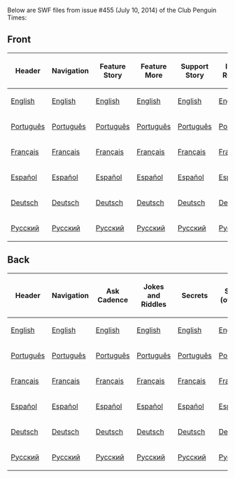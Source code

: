 Below are SWF files from issue #455 (July 10, 2014) of the Club Penguin Times:

==Front==
{|class="wikitable" border="1" style="margin: auto;"
!Header
!Navigation
!Feature Story
!Feature More
!Support Story
!Island Rumors
!News Flash
!Ask Cadence
!Dividers
|-
|[[Media:ENNews455HeaderFront.swf|English]]||[[Media:ENNews455NavigationFront.swf|English]]||[[Media:ENNews455FeatureStory.swf|English]]||[[Media:ENNews455FeatureMore.swf|English]]||[[Media:ENNews455SupportStory.swf|English]]||[[Media:ENNews455UpcomingEvents.swf|English]]||[[Media:ENNews455NewsFlash.swf|English]]||[[Media:ENNews455AskAuntArctic.swf|English]]||[[Media:ENNews455Dividers.swf|English]]
|-
|[[Media:PTNews455HeaderFront.swf|Português]]||[[Media:PTNews455NavigationFront.swf|Português]]||[[Media:PTNews455FeatureStory.swf|Português]]||[[Media:PTNews455FeatureMore.swf|Português]]||[[Media:PTNews455SupportStory.swf|Português]]||[[Media:PTNews455UpcomingEvents.swf|Português]]||[[Media:PTNews455NewsFlash.swf|Português]]||[[Media:PTNews455AskAuntArctic.swf|Português]]||[[Media:PTNews455Dividers.swf|Português]]
|-
|[[Media:FRNews455HeaderFront.swf|Français]]||[[Media:FRNews455NavigationFront.swf|Français]]||[[Media:FRNews455FeatureStory.swf|Français]]||[[Media:FRNews455FeatureMore.swf|Français]]||[[Media:FRNews455SupportStory.swf|Français]]||[[Media:FRNews455UpcomingEvents.swf|Français]]||[[Media:FRNews455NewsFlash.swf|Français]]||[[Media:FRNews455AskAuntArctic.swf|Français]]||[[Media:FRNews455Dividers.swf|Français]]
|-
|[[Media:ESNews455HeaderFront.swf|Español]]||[[Media:ESNews455NavigationFront.swf|Español]]||[[Media:ESNews455FeatureStory.swf|Español]]||[[Media:ESNews455FeatureMore.swf|Español]]||[[Media:ESNews455SupportStory.swf|Español]]||[[Media:ESNews455UpcomingEvents.swf|Español]]||[[Media:ESNews455NewsFlash.swf|Español]]||[[Media:ESNews455AskAuntArctic.swf|Español]]||[[Media:ESNews455Dividers.swf|Español]]
|-
|[[Media:DENews455HeaderFront.swf|Deutsch]]||[[Media:DENews455NavigationFront.swf|Deutsch]]||[[Media:DENews455FeatureStory.swf|Deutsch]]||[[Media:DENews455FeatureMore.swf|Deutsch]]||[[Media:DENews455SupportStory.swf|Deutsch]]||[[Media:DENews455UpcomingEvents.swf|Deutsch]]||[[Media:DENews455NewsFlash.swf|Deutsch]]||[[Media:DENews455AskAuntArctic.swf|Deutsch]]||[[Media:DENews455Dividers.swf|Deutsch]]
|-
|[[Media:RUNews455HeaderFront.swf|Русский]]||[[Media:RUNews455NavigationFront.swf|Русский]]||[[Media:RUNews455FeatureStory.swf|Русский]]||[[Media:RUNews455FeatureMore.swf|Русский]]||[[Media:RUNews455SupportStory.swf|Русский]]||[[Media:RUNews455UpcomingEvents.swf|Русский]]||[[Media:RUNews455NewsFlash.swf|Русский]]||[[Media:RUNews455AskAuntArctic.swf|Русский]]||[[Media:RUNews455Dividers.swf|Русский]]
|}

==Back==
{|class="wikitable" border="1" style="margin: auto;"
!Header
!Navigation
!Ask Cadence
!Jokes and Riddles
!Secrets
!Secret (overlay)
!Dividers
!Submit Your Content
|-
|[[Media:ENNews455HeaderBack.swf|English]]||[[Media:ENNews455NavigationBack.swf|English]]||[[Media:ENNews455AskAuntArcticBack.swf|English]]||[[Media:ENNews455JokesandRiddles.swf|English]]||[[Media:ENNews455Secrets.swf|English]]||[[Media:ENNews455SecretOverlay.swf|English]]||[[Media:ENNews455DividersBack.swf|English]]||[[Media:ENNews455SubmitYourContent.swf|English]]
|-
|[[Media:PTNews455HeaderBack.swf|Português]]||[[Media:PTNews455NavigationBack.swf|Português]]||[[Media:PTNews455AskAuntArcticBack.swf|Português]]||[[Media:PTNews455JokesandRiddles.swf|Português]]||[[Media:PTNews455Secrets.swf|Português]]||[[Media:PTNews455SecretOverlay.swf|Português]]||[[Media:PTNews455DividersBack.swf|Português]]||[[Media:PTNews455SubmitYourContent.swf|Português]]
|-
|[[Media:FRNews455HeaderBack.swf|Français]]||[[Media:FRNews455NavigationBack.swf|Français]]||[[Media:FRNews455AskAuntArcticBack.swf|Français]]||[[Media:FRNews455JokesandRiddles.swf|Français]]||[[Media:FRNews455Secrets.swf|Français]]||[[Media:FRNews455SecretOverlay.swf|Français]]||[[Media:FRNews455DividersBack.swf|Français]]||[[Media:FRNews455SubmitYourContent.swf|Français]]
|-
|[[Media:ESNews455HeaderBack.swf|Español]]||[[Media:ESNews455NavigationBack.swf|Español]]||[[Media:ESNews455AskAuntArcticBack.swf|Español]]||[[Media:ESNews455JokesandRiddles.swf|Español]]||[[Media:ESNews455Secrets.swf|Español]]||[[Media:ESNews455SecretOverlay.swf|Español]]||[[Media:ESNews455DividersBack.swf|Español]]||[[Media:ESNews455SubmitYourContent.swf|Español]]
|-
|[[Media:DENews455HeaderBack.swf|Deutsch]]||[[Media:DENews455NavigationBack.swf|Deutsch]]||[[Media:DENews455AskAuntArcticBack.swf|Deutsch]]||[[Media:DENews455JokesandRiddles.swf|Deutsch]]||[[Media:DENews455Secrets.swf|Deutsch]]||[[Media:DENews455SecretOverlay.swf|Deutsch]]||[[Media:DENews455DividersBack.swf|Deutsch]]||[[Media:DENews455SubmitYourContent.swf|Deutsch]]
|-
|[[Media:RUNews455HeaderBack.swf|Русский]]||[[Media:RUNews455NavigationBack.swf|Русский]]||[[Media:RUNews455AskAuntArcticBack.swf|Русский]]||[[Media:RUNews455JokesandRiddles.swf|Русский]]||[[Media:RUNews455Secrets.swf|Русский]]||[[Media:RUNews455SecretOverlay.swf|Русский]]||[[Media:RUNews455DividersBack.swf|Русский]]||[[Media:RUNews455SubmitYourContent.swf|Русский]]
|}